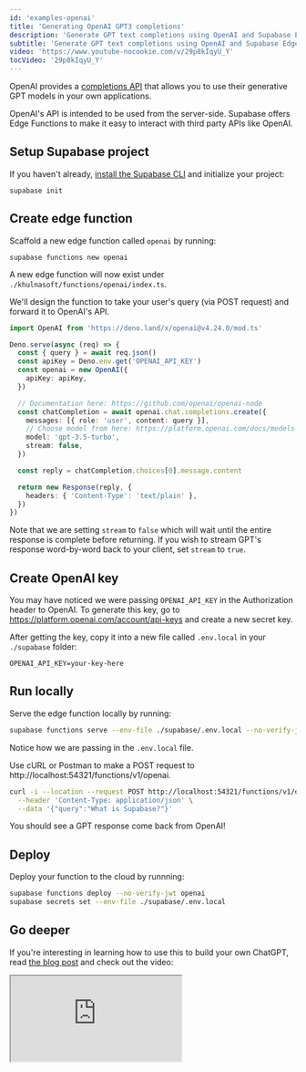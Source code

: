 ```yaml
---
id: 'examples-openai'
title: 'Generating OpenAI GPT3 completions'
description: 'Generate GPT text completions using OpenAI and Supabase Edge Functions.'
subtitle: 'Generate GPT text completions using OpenAI and Supabase Edge Functions.'
video: 'https://www.youtube-nocookie.com/v/29p8kIqyU_Y'
tocVideo: '29p8kIqyU_Y'
---
```


OpenAI provides a [completions API](https://platform.openai.com/docs/api-reference/completions) that allows you to use their generative GPT models in your own applications.

OpenAI's API is intended to be used from the server-side. Supabase offers Edge Functions to make it easy to interact with third party APIs like OpenAI.

## Setup Supabase project

If you haven't already, [install the Supabase CLI](/docs/guides/cli) and initialize your project:

```shell
supabase init
```

## Create edge function

Scaffold a new edge function called `openai` by running:

```shell
supabase functions new openai
```

A new edge function will now exist under `./khulnasoft/functions/openai/index.ts`.

We'll design the function to take your user's query (via POST request) and forward it to OpenAI's API.

```ts index.ts
import OpenAI from 'https://deno.land/x/openai@v4.24.0/mod.ts'

Deno.serve(async (req) => {
  const { query } = await req.json()
  const apiKey = Deno.env.get('OPENAI_API_KEY')
  const openai = new OpenAI({
    apiKey: apiKey,
  })

  // Documentation here: https://github.com/openai/openai-node
  const chatCompletion = await openai.chat.completions.create({
    messages: [{ role: 'user', content: query }],
    // Choose model from here: https://platform.openai.com/docs/models
    model: 'gpt-3.5-turbo',
    stream: false,
  })

  const reply = chatCompletion.choices[0].message.content

  return new Response(reply, {
    headers: { 'Content-Type': 'text/plain' },
  })
})
```

Note that we are setting `stream` to `false` which will wait until the entire response is complete before returning. If you wish to stream GPT's response word-by-word back to your client, set `stream` to `true`.

## Create OpenAI key

You may have noticed we were passing `OPENAI_API_KEY` in the Authorization header to OpenAI. To generate this key, go to https://platform.openai.com/account/api-keys and create a new secret key.

After getting the key, copy it into a new file called `.env.local` in your `./supabase` folder:

```
OPENAI_API_KEY=your-key-here
```

## Run locally

Serve the edge function locally by running:

```bash
supabase functions serve --env-file ./supabase/.env.local --no-verify-jwt
```

Notice how we are passing in the `.env.local` file.

Use cURL or Postman to make a POST request to http://localhost:54321/functions/v1/openai.

```bash
curl -i --location --request POST http://localhost:54321/functions/v1/openai \
  --header 'Content-Type: application/json' \
  --data '{"query":"What is Supabase?"}'
```

You should see a GPT response come back from OpenAI!

## Deploy

Deploy your function to the cloud by runnning:

```bash
supabase functions deploy --no-verify-jwt openai
supabase secrets set --env-file ./supabase/.env.local
```

## Go deeper

If you're interesting in learning how to use this to build your own ChatGPT, read [the blog post](/blog/chatgpt-supabase-docs) and check out the video:

<div class="video-container">
  <iframe
    src="https://www.youtube-nocookie.com/embed/Yhtjd7yGGGA"
    frameBorder="1"
    allow="accelerometer; autoplay; clipboard-write; encrypted-media; gyroscope; picture-in-picture"
    allowFullScreen
  ></iframe>
</div>
